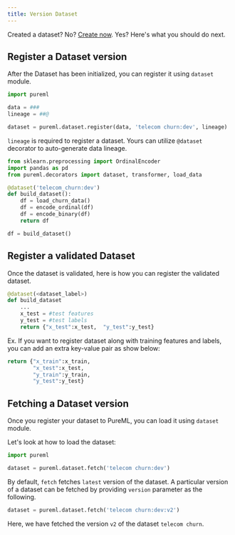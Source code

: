 ```yaml
---
title: Version Dataset
---
```


Created a dataset? No? [Create now](/core-concepts/dataset#creating-a-dataset). Yes? Here's what you should do next.

## Register a Dataset version

After the Dataset has been initialized, you can register it using `dataset` module.

```python
import pureml

data = ###
lineage = ##@

dataset = pureml.dataset.register(data, 'telecom churn:dev', lineage)
```

`lineage` is required to register a dataset. Yours can utilize `@dataset` decorator to auto-generate data lineage.

```python
from sklearn.preprocessing import OrdinalEncoder
import pandas as pd
from pureml.decorators import dataset, transformer, load_data

@dataset('telecom_churn:dev')
def build_dataset():
    df = load_churn_data()
    df = encode_ordinal(df)
    df = encode_binary(df)
    return df

df = build_dataset()
```

## Register a validated Dataset

Once the dataset is validated, here is how you can register the validated dataset.

```python
@dataset(<dataset_label>)
def build_dataset
    ...
    x_test = #test features
    y_test = #test labels
    return {"x_test":x_test,  "y_test":y_test}
```

<Accordion title="`x_test` and `y_test` keys are mandatory. Any other key-value pair is allowed in registered dataset.">
Ex. If you want to register dataset along with training features and labels, you can add an extra key-value pair as show below:

```python
return {"x_train":x_train,
        "x_test":x_test,
        "y_train":y_train,
        "y_test":y_test}
```

</Accordion>

## Fetching a Dataset version

Once you register your dataset to PureML, you can load it using `dataset` module.

Let's look at how to load the dataset:

```python
import pureml

dataset = pureml.dataset.fetch('telecom churn:dev')
```

By default, `fetch` fetches `latest` version of the dataset. A particular version of a dataset can be fetched by providing `version` parameter as the following.

```python
dataset = pureml.dataset.fetch('telecom churn:dev:v2')
```

Here, we have fetched the version `v2` of the dataset `telecom churn`.
